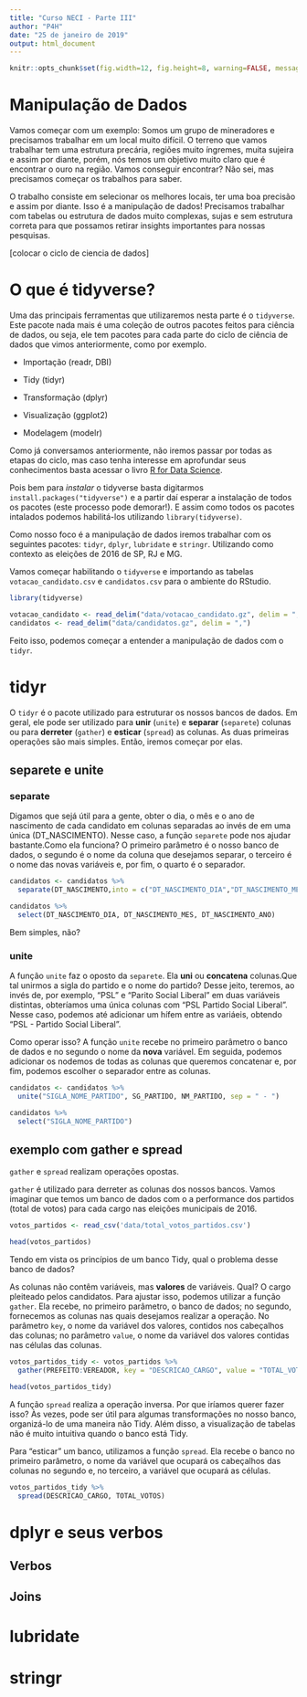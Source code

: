 ```yaml
---
title: "Curso NECI - Parte III"
author: "P4H"
date: "25 de janeiro de 2019"
output: html_document
---
```


```r
knitr::opts_chunk$set(fig.width=12, fig.height=8, warning=FALSE, message=FALSE, eval=FALSE)
```

# Manipulação de Dados

Vamos começar com um exemplo: Somos um grupo de mineradores e precisamos trabalhar em um local muito difícil. O terreno que vamos trabalhar tem uma estrutura precária, regiões muito íngremes, muita sujeira e assim por diante, porém, nós temos um objetivo muito claro que é encontrar o ouro na região. Vamos conseguir encontrar? Não sei, mas precisamos começar os trabalhos para saber.

O trabalho consiste em selecionar os melhores locais, ter uma boa precisão e assim por diante. Isso é a manipulação de dados! Precisamos trabalhar com tabelas ou estrutura de dados muito complexas, sujas e sem estrutura correta para que possamos retirar insights importantes para nossas pesquisas.

[colocar o ciclo de ciencia de dados]

# O que é tidyverse?

Uma das principais ferramentas que utilizaremos nesta parte é o `tidyverse`. Este pacote nada mais é uma coleção de outros pacotes feitos para ciência de dados, ou seja, ele tem pacotes para cada parte do ciclo de ciência de dados que vimos anteriormente, como por exemplo.

- Importação (readr, DBI)

- Tidy (tidyr)

- Transformação (dplyr)

- Visualização (ggplot2)

- Modelagem (modelr)

Como já conversamos anteriormente, não iremos passar por todas as etapas do ciclo, mas caso tenha interesse em aprofundar seus conhecimentos basta acessar o livro [R for Data Science](https://r4ds.had.co.nz/).

Pois bem para _instalar_ o tidyverse basta digitarmos `install.packages("tidyverse")` e a partir daí esperar a instalação de todos os pacotes (este processo pode demorar!). E assim como todos os pacotes intalados podemos habilitá-los utilizando `library(tidyverse)`. 

Como nosso foco é a manipulação de dados iremos trabalhar com os seguintes pacotes: `tidyr`, `dplyr`, `lubridate` e `stringr`. Utilizando como contexto as eleições de 2016 de SP, RJ e MG.

Vamos começar habilitando o `tidyverse` e importando as tabelas `votacao_candidato.csv` e `candidatos.csv` para o ambiente do RStudio.

```r
library(tidyverse)

votacao_candidato <- read_delim("data/votacao_candidato.gz", delim = ",") # Escolhi o read_delim para poder definir o separador
candidatos <- read_delim("data/candidatos.gz", delim = ",")
```

Feito isso, podemos começar a entender a manipulação de dados com o `tidyr`.

# tidyr

O `tidyr` é o pacote utilizado para estruturar os nossos bancos de dados. Em geral, ele pode ser utilizado para __unir__ (`unite`) e __separar__ (`separete`) colunas ou para __derreter__ (`gather`) e __esticar__ (`spread`) as colunas. As duas primeiras operações são mais simples. Então, iremos começar por elas.

## separete e unite

### separate

Digamos que sejá útil para a gente, obter o dia, o mês e o ano de nascimento de cada candidato em colunas separadas ao invés de em uma única (DT_NASCIMENTO). Nesse caso, a função `separete` pode nos ajudar bastante.Como ela funciona? O primeiro parâmetro é o nosso banco de dados, o segundo é o nome da coluna que desejamos separar, o terceiro é o nome das novas variáveis e, por fim, o quarto é o separador.

```r
candidatos <- candidatos %>%
  separate(DT_NASCIMENTO,into = c("DT_NASCIMENTO_DIA","DT_NASCIMENTO_MES","DT_NASCIMENTO_ANO"),seo = ",")
```

```r
candidatos %>%
  select(DT_NASCIMENTO_DIA, DT_NASCIMENTO_MES, DT_NASCIMENTO_ANO)
```

Bem simples, não?
  
### unite
  
A função `unite` faz o oposto da `separete`. Ela __uni__ ou __concatena__ colunas.Que tal unirmos a sigla do partido e o nome do partido? Desse jeito, teremos, ao invés de, por exemplo, "PSL" e "Parito Social Liberal" em duas variáveis distintas, obteríamos uma única colunas com "PSL Partido Social Liberal". Nesse caso, podemos até adicionar um hífem entre as variáeis, obtendo "PSL - Partido Social Liberal".

Como operar isso? A função `unite` recebe no primeiro parâmetro o banco de dados e no segundo o nome da __nova__ variável. Em seguida, podemos adicionar os nodemos de todas as colunas que queremos concatenar e, por fim, podemos escolher o separador entre as colunas.

```r
candidatos <- candidatos %>%
  unite("SIGLA_NOME_PARTIDO", SG_PARTIDO, NM_PARTIDO, sep = " - ")
```

```r
candidatos %>%
  select("SIGLA_NOME_PARTIDO")
```

## exemplo com gather e spread

`gather` e `spread` realizam operações opostas.

`gather` é utilizado para derreter as colunas dos nossos bancos. Vamos imaginar que temos um banco de dados com o a performance dos partidos (total de votos) para cada cargo nas eleições municipais de 2016.

```r
votos_partidos <- read_csv('data/total_votos_partidos.csv')

head(votos_partidos)
```

Tendo em vista os princípios de um banco Tidy, qual o problema desse banco de dados?

As colunas não contêm variáveis, mas __valores__ de variáveis. Qual? O cargo pleiteado pelos candidatos. Para ajustar isso, podemos utilizar a função `gather`. Ela recebe, no primeiro parâmetro, o banco de dados; no segundo, fornecemos as colunas nas quais desejamos realizar a operação. No parâmetro `key`, o nome da variável dos valores, contidos nos cabeçalhos das colunas; no parâmetro `value`, o nome da variável dos valores contidas nas células das colunas. 

```r
votos_partidos_tidy <- votos_partidos %>% 
  gather(PREFEITO:VEREADOR, key = "DESCRICAO_CARGO", value = "TOTAL_VOTOS")

head(votos_partidos_tidy)
```

A função `spread` realiza a operação inversa. Por que iríamos querer fazer isso? Às vezes, pode ser útil para algumas transformações no nosso banco, organizá-lo de uma maneira não Tidy. Além disso, a visualização de tabelas não é muito intuitiva quando o banco está Tidy.

Para "esticar" um banco, utilizamos a função `spread`. Ela recebe o banco no primeiro parâmetro, o nome da variável que ocupará os cabeçalhos das colunas no segundo e, no terceiro, a variável que ocupará as células.

```r
votos_partidos_tidy %>% 
  spread(DESCRICAO_CARGO, TOTAL_VOTOS)
```


# dplyr e seus verbos

## Verbos

## Joins

# lubridate

# stringr